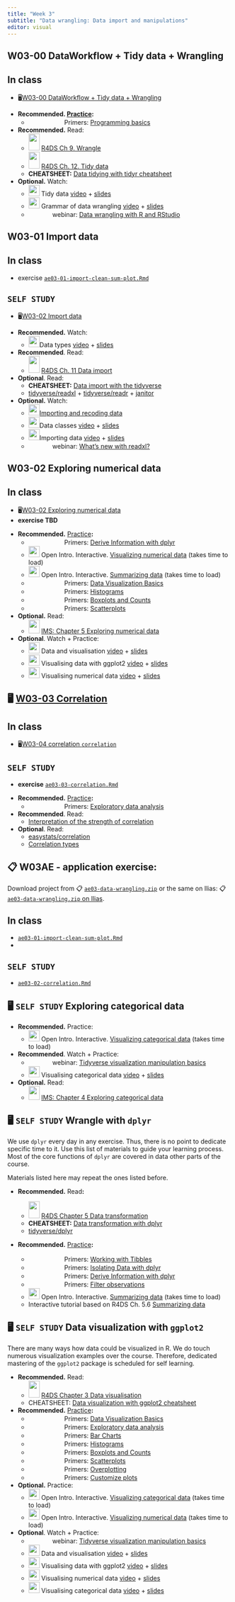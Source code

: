 ```yaml
---
title: "Week 3"
subtitle: "Data wrangling: Data import and manipulations"
editor: visual
---
```


## W03-00 DataWorkflow + Tidy data + Wrangling

::: callout-tip
## In class

-   🖥[W03-00 DataWorkflow + Tidy data + Wrangling](/slides/50-data-wrangling/workflow-tidy-data-wrangling.html)
:::

-   **Recommended. [Practice]{.underline}:**
    -   ![](/slides/50-data-wrangling/img/RStudiocloud.svg){width="77" height="16"} Primers: [Programming basics](https://rstudio.cloud/learn/primers/1.2)
-   **Recommended.** Read:
    -   ![](https://d33wubrfki0l68.cloudfront.net/b88ef926a004b0fce72b2526b0b5c4413666a4cb/24a30/cover.png){width="25" height="38"} [R4DS Ch 9. Wrangle](https://r4ds.had.co.nz/wrangle-intro.html#wrangle-intro)
    -   ![](https://d33wubrfki0l68.cloudfront.net/b88ef926a004b0fce72b2526b0b5c4413666a4cb/24a30/cover.png){width="25" height="38"} [R4DS Ch. 12. Tidy data](https://r4ds.had.co.nz/tidy-data.html#tidy-data)
    -   **CHEATSHEET:** [Data tidying with tidyr cheatsheet](https://raw.githubusercontent.com/rstudio/cheatsheets/main/tidyr.pdf)
-   **Optional.** Watch:
    -   ![](https://datasciencebox.org/dsbox.png){width="25"} Tidy data [video](https://youtu.be/Ux85eR3h9hw) + [slides](https://rstudio-education.github.io/datascience-box/course-materials/slides/u2-d05-tidy-data/u2-d05-tidy-data.html#1)
    -   ![](https://datasciencebox.org/dsbox.png){width="25"} Grammar of data wrangling [video](https://youtu.be/ZCaYBES_VEk) + [slides](https://rstudio-education.github.io/datascience-box/course-materials/slides/u2-d06-grammar-wrangle/u2-d06-grammar-wrangle.html#1)
    -   ![](https://www.rstudio.com/assets/img/logo.svg){width="50" height="16"} webinar: [Data wrangling with R and RStudio](https://www.rstudio.com/resources/webinars/data-wrangling-with-r-and-rstudio/)

## W03-01 Import data

::: callout-tip
## In class

-   exercise [`ae03-01-import-clean-sum-plot.Rmd`](/ae/ae03-data-wrangling/ae03-01-import-clean-sum-plot.html)
:::

::: callout-important
## `SELF STUDY`

-   🖥[W03-02 Import data](/slides/50-data-wrangling/import-data.html)
:::

-   **Recommended.** Watch:
    -   ![](https://datasciencebox.org/dsbox.png){width="25"}Data types [video](https://www.youtube.com/watch?v=WsxLbtWbEfc&ab_channel=Mine%C3%87etinkaya-Rundel) + [slides](https://rstudio-education.github.io/datascience-box/course-materials/slides/u2-d10-data-types/u2-d10-data-types.html#1)
-   **Recommended**. Read:
    -   ![](https://d33wubrfki0l68.cloudfront.net/b88ef926a004b0fce72b2526b0b5c4413666a4cb/24a30/cover.png){width="25" height="38"} [R4DS Ch. 11 Data import](https://r4ds.had.co.nz/data-import.html#data-import)
-   **Optional**. Read:
    -   **CHEATSHEET:** [Data import with the tidyverse](https://raw.githubusercontent.com/rstudio/cheatsheets/main/data-import.pdf)
    -   [tidyverse/readxl](https://readxl.tidyverse.org/) + [tidyverse/readr](https://readr.tidyverse.org/reference/readr_example.html) + [janitor](https://sfirke.github.io/janitor/)
-   **Optional.** Watch:
    -   ![](https://datasciencebox.org/dsbox.png){width="25"}[Importing and recoding data](https://datasciencebox.org/exploring-data.html?q=import#importing-and-recoding-data)
    -   ![](https://datasciencebox.org/dsbox.png){width="25"}Data classes [video](https://youtu.be/dozvSVQcqqg) + [slides](https://rstudio-education.github.io/datascience-box/course-materials/slides/u2-d11-data-classes/u2-d11-data-classes.html#1)
    -   ![](https://datasciencebox.org/dsbox.png){width="25"}Importing data [video](https://youtu.be/tIMaRYiuEFA) + [slides](https://rstudio-education.github.io/datascience-box/course-materials/slides/u2-d12-data-import/u2-d12-data-import.html#1)
    -   ![](https://www.rstudio.com/assets/img/logo.svg){width="50" height="16"} webinar: [What's new with readxl?](https://www.rstudio.com/resources/webinars/what-s-new-with-readxl-a-tidyverse-solution-for-reading-data-stored-in-xls-or-xlsx-format/)

## W03-02 Exploring numerical data

::: callout-tip
## In class

-   🖥[W03-02 Exploring numerical data](/slides/20-data-description/exploring-numeric-data.html)
-   **exercise TBD**
:::

-   **Recommended.** [Practice]{.underline}**:**
    -   ![](/slides/50-data-wrangling/img/RStudiocloud.svg){width="77" height="16"} Primers: [Derive Information with dplyr](https://rstudio.cloud/learn/primers/2.3)
    -   ![](https://openintrostat.github.io/oilabs-tidy/logo/logo-square.png){width="25"} Open Intro. Interactive. [Visualizing numerical data](https://openintro.shinyapps.io/ims-02-explore-02/) (takes time to load)
    -   ![](https://openintrostat.github.io/oilabs-tidy/logo/logo-square.png){width="25"} Open Intro. Interactive. [Summarizing data](https://openintro.shinyapps.io/ims-02-explore-03/) (takes time to load)
    -   ![](/slides/50-data-wrangling/img/RStudiocloud.svg){width="77" height="16"} Primers: [Data Visualization Basics](https://rstudio.cloud/learn/primers/1.1)
    -   ![](/slides/50-data-wrangling/img/RStudiocloud.svg){width="77" height="16"} Primers: [Histograms](https://rstudio.cloud/learn/primers/3.3)
    -   ![](/slides/50-data-wrangling/img/RStudiocloud.svg){width="77" height="16"} Primers: [Boxplots and Counts](https://rstudio.cloud/learn/primers/3.4)
    -   ![](/slides/50-data-wrangling/img/RStudiocloud.svg){width="77" height="16"} Primers: [Scatterplots](https://rstudio.cloud/learn/primers/3.5)
-   **Optional.** Read:
    -   ![](https://openintro-ims.netlify.app/images/IMS1_front_cover.png){width="25" height="31"} [IMS: Chapter 5 Exploring numerical data](https://openintro-ims.netlify.app/explore-numerical.html)
-   **Optional**. Watch + Practice:
    -   ![](https://datasciencebox.org/dsbox.png){width="25"} Data and visualisation [video](https://youtu.be/FddF4b_GuTI) + [slides](https://rstudio-education.github.io/datascience-box/course-materials/slides/u2-d01-data-viz/u2-d01-data-viz.html#1)
    -   ![](https://datasciencebox.org/dsbox.png){width="25"} Visualising data with ggplot2 [video](https://youtu.be/s2NF2J36ljE) + [slides](https://rstudio-education.github.io/datascience-box/course-materials/slides/u2-d02-ggplot2/u2-d02-ggplot2.html#1)
    -   ![](https://datasciencebox.org/dsbox.png){width="25"} Visualising numerical data [video](https://youtu.be/waBabVTI8ec) + [slides](https://rstudio-education.github.io/datascience-box/course-materials/slides/u2-d03-viz-num/u2-d03-viz-num.html#1)

## 🖥 [W03-03 Correlation](/slides/20-data-description/correlation.html)

::: callout-tip
## In class

-   🖥[W03-04 correlation `correlation`](/slides/20-data-description/correlation.html)
:::

::: callout-important
## `SELF STUDY`

-   **exercise** [`ae03-03-correlation.Rmd`](/ae/ae03-data-wrangling/ae03-03-correlation.html)
:::

-   **Recommended.** [Practice]{.underline}**:**
    -   ![](/slides/50-data-wrangling/img/RStudiocloud.svg){width="77" height="16"} Primers: [Exploratory data analysis](https://rstudio.cloud/learn/primers/3.1)
-   **Recommended**. Read:
    -   [Interpretation of the strength of correlation](https://easystats.github.io/effectsize/articles/interpret.html)
-   **Optional**. Read:
    -   [easystats/correlation](https://easystats.github.io/correlation/)
    -   [Correlation types](https://easystats.github.io/correlation/articles/types.html)

## 📋 W03AE - application exercise:

Download project from 📋 [`ae03-data-wrangling.zip`]() or the same on Ilias: 📋 [`ae03-data-wrangling.zip` on Ilias]().

::: callout-tip
## In class

-   [`ae03-01-import-clean-sum-plot.Rmd`](/ae/ae03-data-wrangling/ae03-01-import-clean-sum-plot.html)
-   
:::

::: callout-important
## `SELF STUDY`

-   [`ae03-02-correlation.Rmd`](/ae/ae03-data-wrangling/ae03-02-correlation.html)
:::

## 🖥 **`SELF STUDY`** Exploring categorical data

-   **Recommended.** Practice:
    -   ![](https://openintrostat.github.io/oilabs-tidy/logo/logo-square.png){width="25"} Open Intro. Interactive. [Visualizing categorical data](https://openintro.shinyapps.io/ims-02-explore-01/) (takes time to load)
-   **Recommended**. Watch + Practice:
    -   ![](https://www.rstudio.com/assets/img/logo.svg){width="50" height="16"} webinar: [Tidyverse visualization manipulation basics](https://www.rstudio.com/resources/webinars/tidyverse-visualization-manipulation-basics/)
    -   ![](https://datasciencebox.org/dsbox.png){width="25"} Visualising categorical data [video](https://youtu.be/21h3rEO8k2E) + [slides](https://rstudio-education.github.io/datascience-box/course-materials/slides/u2-d04-viz-cat/u2-d04-viz-cat.html#1)
-   **Optional.** Read:
    -   ![](https://openintro-ims.netlify.app/images/IMS1_front_cover.png){width="25" height="31"} [IMS: Chapter 4 Exploring categorical data](https://openintro-ims.netlify.app/explore-categorical.html#explore-categorical)

## 🖥 **`SELF STUDY`** Wrangle with `dplyr`

We use `dplyr` every day in any exercise. Thus, there is no point to dedicate specific time to it. Use this list of materials to guide your learning process. Most of the core functions of `dplyr` are covered in data other parts of the course.

Materials listed here may repeat the ones listed before.

-   **Recommended.** Read**:**

    -   ![](https://d33wubrfki0l68.cloudfront.net/b88ef926a004b0fce72b2526b0b5c4413666a4cb/24a30/cover.png){width="25" height="38"} [R4DS Chapter 5 Data transformation](https://r4ds.had.co.nz/transform.html#transform)
    -   **CHEATSHEET:** [Data transformation with dplyr](https://github.com/rstudio/cheatsheets/blob/main/data-transformation.pdf)
    -   [tidyverse/dplyr](https://dplyr.tidyverse.org/)

-   **Recommended.** [Practice]{.underline}**:**

    -   ![](/slides/50-data-wrangling/img/RStudiocloud.svg){width="77" height="16"} Primers: [Working with Tibbles](https://rstudio.cloud/learn/primers/2.1)
    -   ![](/slides/50-data-wrangling/img/RStudiocloud.svg){width="77" height="16"} Primers: [Isolating Data with dplyr](https://rstudio.cloud/learn/primers/2.2)
    -   ![](/slides/50-data-wrangling/img/RStudiocloud.svg){width="77" height="16"} Primers: [Derive Information with dplyr](https://rstudio.cloud/learn/primers/2.3)
    -   ![](/slides/50-data-wrangling/img/RStudiocloud.svg){width="77" height="16"} Primers: [Filter observations](https://learnr-examples.shinyapps.io/ex-data-filter/)
    -   ![](https://openintrostat.github.io/oilabs-tidy/logo/logo-square.png){width="25"} Open Intro. Interactive. [Summarizing data](https://openintro.shinyapps.io/ims-02-explore-03/) (takes time to load)
    -   Interactive tutorial based on R4DS Ch. 5.6 [Summarizing data](https://learnr-examples.shinyapps.io/ex-data-summarise/)

## 🖥 **`SELF STUDY`** Data visualization with `ggplot2`

There are many ways how data could be visualized in R. We do touch numerous visualization examples over the course. Therefore, dedicated mastering of the `ggplot2` package is scheduled for self learning.

-   **Recommended.** Read:
    -   ![](https://d33wubrfki0l68.cloudfront.net/b88ef926a004b0fce72b2526b0b5c4413666a4cb/24a30/cover.png){width="25" height="38"} [R4DS Chapter 3 Data visualisation](https://r4ds.had.co.nz/data-visualisation.html#data-visualisation)
    -   CHEATSHEET: [Data visualization with ggplot2 cheatsheet](https://raw.githubusercontent.com/rstudio/cheatsheets/main/data-visualization.pdf)
-   **Recommended.** [Practice]{.underline}**:**
    -   ![](/slides/50-data-wrangling/img/RStudiocloud.svg){width="77" height="16"} Primers: [Data Visualization Basics](https://rstudio.cloud/learn/primers/1.1)
    -   ![](/slides/50-data-wrangling/img/RStudiocloud.svg){width="77" height="16"} Primers: [Exploratory data analysis](https://rstudio.cloud/learn/primers/3.1)
    -   ![](/slides/50-data-wrangling/img/RStudiocloud.svg){width="77" height="16"} Primers: [Bar Charts](https://rstudio.cloud/learn/primers/3.2)
    -   ![](/slides/50-data-wrangling/img/RStudiocloud.svg){width="77" height="16"} Primers: [Histograms](https://rstudio.cloud/learn/primers/3.3)
    -   ![](/slides/50-data-wrangling/img/RStudiocloud.svg){width="77" height="16"} Primers: [Boxplots and Counts](https://rstudio.cloud/learn/primers/3.4)
    -   ![](/slides/50-data-wrangling/img/RStudiocloud.svg){width="77" height="16"} Primers: [Scatterplots](https://rstudio.cloud/learn/primers/3.5)
    -   ![](/slides/50-data-wrangling/img/RStudiocloud.svg){width="77" height="16"} Primers: [Overplotting](https://rstudio.cloud/learn/primers/3.7)
    -   ![](/slides/50-data-wrangling/img/RStudiocloud.svg){width="77" height="16"} Primers: [Customize plots](https://rstudio.cloud/learn/primers/3.8)
-   **Optional.** Practice:
    -   ![](https://openintrostat.github.io/oilabs-tidy/logo/logo-square.png){width="25"} Open Intro. Interactive. [Visualizing categorical data](https://openintro.shinyapps.io/ims-02-explore-01/) (takes time to load)
    -   ![](https://openintrostat.github.io/oilabs-tidy/logo/logo-square.png){width="25"} Open Intro. Interactive. [Visualizing numerical data](https://openintro.shinyapps.io/ims-02-explore-02/) (takes time to load)
-   **Optional**. Watch + Practice:
    -   ![](https://www.rstudio.com/assets/img/logo.svg){width="50" height="16"} webinar: [Tidyverse visualization manipulation basics](https://www.rstudio.com/resources/webinars/tidyverse-visualization-manipulation-basics/)
    -   ![](https://datasciencebox.org/dsbox.png){width="25"} Data and visualisation [video](https://youtu.be/FddF4b_GuTI) + [slides](https://rstudio-education.github.io/datascience-box/course-materials/slides/u2-d01-data-viz/u2-d01-data-viz.html#1)
    -   ![](https://datasciencebox.org/dsbox.png){width="25"} Visualising data with ggplot2 [video](https://youtu.be/s2NF2J36ljE) + [slides](https://rstudio-education.github.io/datascience-box/course-materials/slides/u2-d02-ggplot2/u2-d02-ggplot2.html#1)
    -   ![](https://datasciencebox.org/dsbox.png){width="25"} Visualising numerical data [video](https://youtu.be/waBabVTI8ec) + [slides](https://rstudio-education.github.io/datascience-box/course-materials/slides/u2-d03-viz-num/u2-d03-viz-num.html#1)
    -   ![](https://datasciencebox.org/dsbox.png){width="25"} Visualising categorical data [video](https://youtu.be/21h3rEO8k2E) + [slides](https://rstudio-education.github.io/datascience-box/course-materials/slides/u2-d04-viz-cat/u2-d04-viz-cat.html#1)
